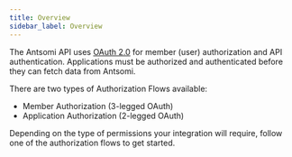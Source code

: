 ```yaml
---
title: Overview
sidebar_label: Overview
---
```


The Antsomi API uses [OAuth 2.0](https://oauth.net/2/) for member (user) authorization and API authentication. Applications must be authorized and authenticated before they can fetch data from Antsomi.

There are two types of Authorization Flows available:

- Member Authorization (3-legged OAuth)
- Application Authorization (2-legged OAuth)

Depending on the type of permissions your integration will require, follow one of the authorization flows to get started.
